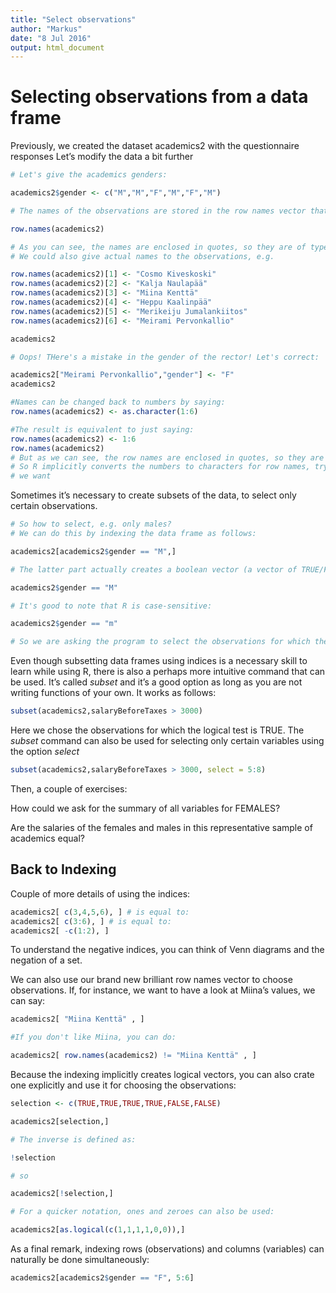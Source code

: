 ```yaml
---
title: "Select observations"
author: "Markus"
date: "8 Jul 2016"
output: html_document
---
```



Selecting observations from a data frame
====================================================

Previously, we created the dataset academics2 with the questionnaire responses
Let's modify the data a bit further

```r
# Let's give the academics genders:

academics2$gender <- c("M","M","F","M","F","M")

# The names of the observations are stored in the row names vector that can be accessed using:

row.names(academics2)

# As you can see, the names are enclosed in quotes, so they are of type "character"
# We could also give actual names to the observations, e.g.

row.names(academics2)[1] <- "Cosmo Kiveskoski"
row.names(academics2)[2] <- "Kalja Naulapää"
row.names(academics2)[3] <- "Miina Kenttä"
row.names(academics2)[4] <- "Heppu Kaalinpää"
row.names(academics2)[5] <- "Merikeiju Jumalankiitos"
row.names(academics2)[6] <- "Meirami Pervonkallio"

academics2

# Oops! THere's a mistake in the gender of the rector! Let's correct:

academics2["Meirami Pervonkallio","gender"] <- "F"
academics2

#Names can be changed back to numbers by saying:
row.names(academics2) <- as.character(1:6)

#The result is equivalent to just saying:
row.names(academics2) <- 1:6
row.names(academics2)
# But as we can see, the row names are enclosed in quotes, so they are of the type "character"
# So R implicitly converts the numbers to characters for row names, trying to guess what 
# we want
```

Sometimes it's necessary to create subsets of the data, to select only certain observations.

```r
# So how to select, e.g. only males?
# We can do this by indexing the data frame as follows:

academics2[academics2$gender == "M",]

# The latter part actually creates a boolean vector (a vector of TRUE/FALSE values):

academics2$gender == "M"

# It's good to note that R is case-sensitive:

academics2$gender == "m"

# So we are asking the program to select the observations for which the logical expression is TRUE
```

Even though subsetting data frames using indices is a necessary skill to learn while using R,
there is also a perhaps more intuitive command that can be used. It's called *subset* and it's a good option as long as you are not writing functions of your own. It works as follows:

```r
subset(academics2,salaryBeforeTaxes > 3000)
```

Here we chose the observations for which the logical test is TRUE. The *subset* command can also be used for selecting only certain variables using the option *select*

```r
subset(academics2,salaryBeforeTaxes > 3000, select = 5:8)
```

Then, a couple of exercises:

How could we ask for the summary of all variables for FEMALES?

Are the salaries of the females and males in this representative sample of academics equal?

Back to Indexing
---------------------

Couple of more details of using the indices:

```r
academics2[ c(3,4,5,6), ] # is equal to:
academics2[ c(3:6), ] # is equal to:
academics2[ -c(1:2), ]
```

To understand the negative indices, you can think of Venn diagrams and the negation of a set.

We can also use our brand new brilliant row names vector to choose observations. If, for instance, we want to have a look at Miina's values, we can say:

```r
academics2[ "Miina Kenttä" , ]

#If you don't like Miina, you can do:

academics2[ row.names(academics2) != "Miina Kenttä" , ]
```

Because the indexing implicitly creates logical vectors, you can also crate one explicitly and use it for choosing the observations:

```r
selection <- c(TRUE,TRUE,TRUE,TRUE,FALSE,FALSE)

academics2[selection,]

# The inverse is defined as:

!selection

# so

academics2[!selection,]

# For a quicker notation, ones and zeroes can also be used:

academics2[as.logical(c(1,1,1,1,0,0)),]
```

As a final remark, indexing rows (observations) and columns (variables) can naturally be done simultaneously:

```r
academics2[academics2$gender == "F", 5:6]
```
